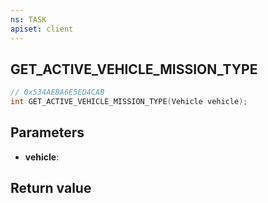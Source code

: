 ```yaml
---
ns: TASK
apiset: client
---
```

## GET_ACTIVE_VEHICLE_MISSION_TYPE

```c
// 0x534AEBA6E5ED4CAB
int GET_ACTIVE_VEHICLE_MISSION_TYPE(Vehicle vehicle);
```


## Parameters
* **vehicle**:

## Return value